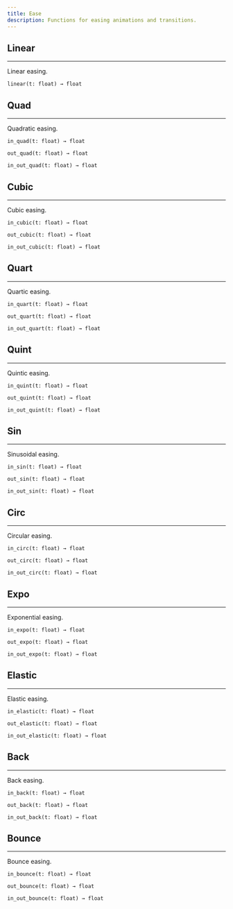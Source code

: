 ```yaml
---
title: Ease
description: Functions for easing animations and transitions.
---
```


## Linear
---

Linear easing.

`linear(t: float) → float`

## Quad
---

Quadratic easing.

`in_quad(t: float) → float`

`out_quad(t: float) → float`

`in_out_quad(t: float) → float`

## Cubic
---

Cubic easing.

`in_cubic(t: float) → float`

`out_cubic(t: float) → float`

`in_out_cubic(t: float) → float`


## Quart
---

Quartic easing.

`in_quart(t: float) → float`

`out_quart(t: float) → float`

`in_out_quart(t: float) → float`

## Quint
---

Quintic easing.

`in_quint(t: float) → float`

`out_quint(t: float) → float`

`in_out_quint(t: float) → float`

## Sin
---

Sinusoidal easing.

`in_sin(t: float) → float`

`out_sin(t: float) → float`

`in_out_sin(t: float) → float`

## Circ
---

Circular easing.

`in_circ(t: float) → float`

`out_circ(t: float) → float`

`in_out_circ(t: float) → float`

## Expo
---

Exponential easing.

`in_expo(t: float) → float`

`out_expo(t: float) → float`

`in_out_expo(t: float) → float`

## Elastic
---

Elastic easing.

`in_elastic(t: float) → float`

`out_elastic(t: float) → float`

`in_out_elastic(t: float) → float`

## Back
---

Back easing.

`in_back(t: float) → float`

`out_back(t: float) → float`

`in_out_back(t: float) → float`

## Bounce
---

Bounce easing.

`in_bounce(t: float) → float`

`out_bounce(t: float) → float`

`in_out_bounce(t: float) → float`

